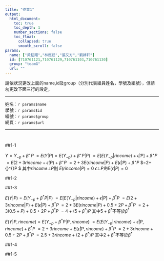 ```yaml
---
title: "作業1"
output: 
  html_document: 
    toc: true
    toc_depth: 1
    number_sections: false
    toc_float:
      collapsed: true
      smooth_scroll: false
params:
  name: ["黃鉦翔","林應廷","張又方","劉婷軒"]
  id: [710761121,710761129,710761103,710761130]
  group: "teamG"
  url: ""
---
```

請依狀況更改上面的name,id及group（分別代表組員姓名，學號及組號），但請勿更改下面三行的設定。  

***

姓名：`r params$name`  
學號：`r params$id`  
組號：`r params$group`  
網頁：`r params$url` 

***


```r

```

```r

```
##1-1

$Y=Y_{-p}+{\beta}^\star P$
$=E(Y|P)= E(Y_{-p})+{\beta}^\star P|P)$
$=E[E(Y_{-p}|rincome)+\tilde{\epsilon}|P]+{\beta}^{\star}P$
$=E(2+3rincome+\tilde{\epsilon}|P)+{\beta}^{\star}P$
$=2+3E(rincome|P)+E(\tilde{\epsilon}|P)+{\beta}^{\star}P$
$=2+{\beta}^{\star}P $
其中$rincome ⊥ P$則 $E(rincome|P)=0$
$\tilde{\epsilon}⊥ P則 E(\tilde{\epsilon}|P)=0$

##1-2

##1-3

$E(Y|P)=E(Y_{-p}+\beta^*P|P)$
$=E[E(Y_{-p}|rincome)+\tilde{\epsilon}|P]+\beta^*P$
$=E(2+3rincome|P)+E(\tilde{\epsilon}|P)+\beta^*P$
$=2+3E(rincome|P)+0.5+2P+\beta^*P$
$=2+3(0.5+P)+0.5+2P+\beta^*P$
$=4+(5+\beta^*)P$ 其中$5+\beta^*$不等於$\beta^*$

$E(Y|P,rincome)=E(Y_{-p}+\beta^*P|P,rincome)$
$=E(E(Y_{-p}|rincome)+\tilde{\epsilon}|P,rincome]+\beta^*P$
$=2+3rincome+E(\tilde{\epsilon}|P,rincome)+\beta^*P$
$=2+3rincome+0.5+2P+\beta^*P$
$=2.5+3rincome+(2+\beta^*)P$ 其中$2+\beta^*$不等於$\beta^*$


##1-4

##1-5
```r

```

```r

```

```r

```
